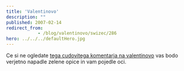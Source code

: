 ```yaml
---
title: 'Valentinovo'
description: ""
published: 2007-02-14
redirect_from: 
            - /blog/valentinovo/swizec/286
hero: ../../../defaultHero.jpg
---
```

Ce si ne ogledate [tega cudovitega komentarja na valentinovo](http://www.zefrank.com/valentine/) vas bodo verjetno napadle zelene opice in vam pojedle oci.